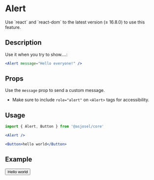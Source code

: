 

# Alert

<Callout>
  Use `react` and `react-dom` to the latest version (≥ 16.8.0) to use this feature.
</Callout>

## Description

Use it when you try to show....:

```jsx
<Alert message="Hello everyone!" />
```

## Props

Use the `message` prop to send a custom message.

* Make sure to include `role="alert"` on `<Alert>` tags for accessibility.


## Usage

```jsx
import { Alert, Button } from '@asjosel/core'

<Alert />

<Button>hello world</Button>

```

## Example

<Alert />

<Button>Hello world</Button>
